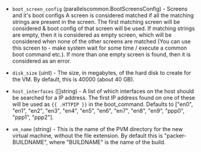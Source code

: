 <!-- Code generated from the comments of the Config struct in builder/parallels/ipsw/builder.go; DO NOT EDIT MANUALLY -->

- `boot_screen_config` (parallelscommon.BootScreensConfig) - Screens and it's boot configs
  A screen is considered matched if all the matching strings are present in the screen.
  The first matching screen will be considered & boot config of that screen will be used.
  If matching strings are empty, then it is considered as empty screen,
  which will be considered when none of the other screens are matched (You can use this screen to -
  make system wait for some time / execute a common boot command etc.).
  If more than one empty screen is found, then it is considered as an error.

- `disk_size` (uint) - The size, in megabytes, of the hard disk to create
  for the VM. By default, this is 40000 (about 40 GB).

- `host_interfaces` ([]string) - A list of which interfaces on the
  host should be searched for a IP address. The first IP address found on one
  of these will be used as `{{ .HTTPIP }}` in the boot_command. Defaults to
  ["en0", "en1", "en2", "en3", "en4", "en5", "en6", "en7", "en8", "en9",
  "ppp0", "ppp1", "ppp2"].

- `vm_name` (string) - This is the name of the PVM directory for the new
  virtual machine, without the file extension. By default this is
  "packer-BUILDNAME", where "BUILDNAME" is the name of the build.

<!-- End of code generated from the comments of the Config struct in builder/parallels/ipsw/builder.go; -->
